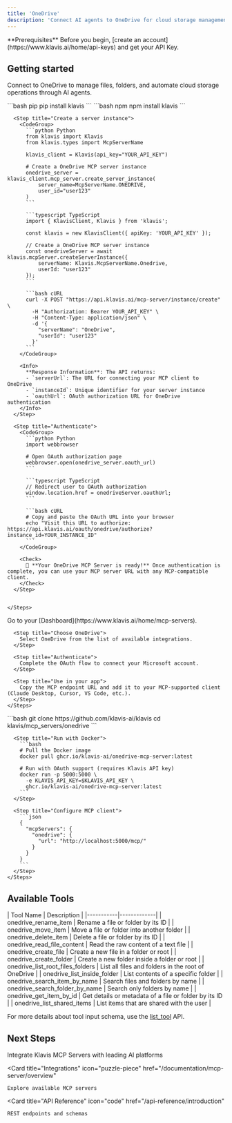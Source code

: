 ```yaml
---
title: 'OneDrive'
description: 'Connect AI agents to OneDrive for cloud storage management and file automation'
---
```


<Info>
  **Prerequisites**
  Before you begin, [create an account](https://www.klavis.ai/home/api-keys) and get your API Key.
</Info>

## Getting started

Connect to OneDrive to manage files, folders, and automate cloud storage operations through AI agents.

<Tabs>
  <Tab title="API">
    <Steps>
      <Step title="Install the SDKs (optional)">
        <CodeGroup>
          ```bash pip
          pip install klavis
          ```
          ```bash npm
          npm install klavis
          ```
        </CodeGroup>
      </Step>
      
      <Step title="Create a server instance">
        <CodeGroup>
          ```python Python
          from klavis import Klavis
          from klavis.types import McpServerName
          
          klavis_client = Klavis(api_key="YOUR_API_KEY")
          
          # Create a OneDrive MCP server instance
          onedrive_server = klavis_client.mcp_server.create_server_instance(
              server_name=McpServerName.ONEDRIVE,
              user_id="user123"
          )
          ```
          
          ```typescript TypeScript
          import { KlavisClient, Klavis } from 'klavis';
          
          const klavis = new KlavisClient({ apiKey: 'YOUR_API_KEY' });
          
          // Create a OneDrive MCP server instance
          const onedriveServer = await klavis.mcpServer.createServerInstance({
              serverName: Klavis.McpServerName.Onedrive,
              userId: "user123"
          });
          ```
          
          ```bash cURL
          curl -X POST "https://api.klavis.ai/mcp-server/instance/create" \
            -H "Authorization: Bearer YOUR_API_KEY" \
            -H "Content-Type: application/json" \
            -d '{
              "serverName": "OneDrive",
              "userId": "user123"
            }'
          ```
        </CodeGroup>
        
        <Info>
          **Response Information**: The API returns:
          - `serverUrl`: The URL for connecting your MCP client to OneDrive
          - `instanceId`: Unique identifier for your server instance
          - `oauthUrl`: OAuth authorization URL for OneDrive authentication
        </Info>
      </Step>
      
      <Step title="Authenticate">
        <CodeGroup>
          ```python Python
          import webbrowser
          
          # Open OAuth authorization page
          webbrowser.open(onedrive_server.oauth_url)
          ```
          
          ```typescript TypeScript
          // Redirect user to OAuth authorization
          window.location.href = onedriveServer.oauthUrl;
          ```
          
          ```bash cURL
          # Copy and paste the OAuth URL into your browser
          echo "Visit this URL to authorize: https://api.klavis.ai/oauth/onedrive/authorize?instance_id=YOUR_INSTANCE_ID"
          ```
        </CodeGroup>
        
        <Check>
          🎉 **Your OneDrive MCP Server is ready!** Once authentication is complete, you can use your MCP server URL with any MCP-compatible client.
        </Check>
      </Step>
      

    </Steps>
  </Tab>
  
  <Tab title="UI">
    <Steps>
      <Step title="Open Dashboard">
        Go to your [Dashboard](https://www.klavis.ai/home/mcp-servers).
      </Step>
      
      <Step title="Choose OneDrive">
        Select OneDrive from the list of available integrations.
      </Step>
      
      <Step title="Authenticate">
        Complete the OAuth flow to connect your Microsoft account.
      </Step>
      
      <Step title="Use in your app">
        Copy the MCP endpoint URL and add it to your MCP-supported client (Claude Desktop, Cursor, VS Code, etc.).
      </Step>
    </Steps>
  </Tab>
  
  <Tab title="Open Source">
    <Steps>
      <Step title="Clone repository (for developers to build from source)">
        ```bash
        git clone https://github.com/klavis-ai/klavis
        cd klavis/mcp_servers/onedrive
        ```
      </Step>
      
      <Step title="Run with Docker">
        ```bash
        # Pull the Docker image
        docker pull ghcr.io/klavis-ai/onedrive-mcp-server:latest
        
        # Run with OAuth support (requires Klavis API key)
        docker run -p 5000:5000 \
          -e KLAVIS_API_KEY=$KLAVIS_API_KEY \
          ghcr.io/klavis-ai/onedrive-mcp-server:latest
        ```
      </Step>
      
      <Step title="Configure MCP client">
        ```json
        {
          "mcpServers": {
            "onedrive": {
              "url": "http://localhost:5000/mcp/"
            }
          }
        }
        ```
      </Step>
    </Steps>
  </Tab>
</Tabs>

## Available Tools

<Accordion title="Tools Information">
| Tool Name | Description |
|-----------|-------------|
| onedrive_rename_item | Rename a file or folder by its ID |
| onedrive_move_item | Move a file or folder into another folder |
| onedrive_delete_item | Delete a file or folder by its ID |
| onedrive_read_file_content | Read the raw content of a text file |
| onedrive_create_file | Create a new file in a folder or root |
| onedrive_create_folder | Create a new folder inside a folder or root |
| onedrive_list_root_files_folders | List all files and folders in the root of OneDrive |
| onedrive_list_inside_folder | List contents of a specific folder |
| onedrive_search_item_by_name | Search files and folders by name |
| onedrive_search_folder_by_name | Search only folders by name |
| onedrive_get_item_by_id | Get details or metadata of a file or folder by its ID |
| onedrive_list_shared_items | List items that are shared with the user |
</Accordion>

<Note>For more details about tool input schema, use the [list_tool](https://docs.klavis.ai/api-reference/mcp-server/list-tools) API.</Note>

## Next Steps

<CardGroup>
  <Card
    title="AI Platform Integrations"
    icon="robot"
    href="/documentation/ai-platform-integration/overview"
  >
    Integrate Klavis MCP Servers with leading AI platforms
  </Card>
  
  <Card
    title="Integrations"
    icon="puzzle-piece"
    href="/documentation/mcp-server/overview"
  >
    Explore available MCP servers
  </Card>
  
  <Card
    title="API Reference"
    icon="code"
    href="/api-reference/introduction"
  >
    REST endpoints and schemas
  </Card>
</CardGroup>